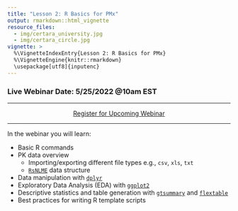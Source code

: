 ```yaml
---
title: "Lesson 2: R Basics for PMx"
output: rmarkdown::html_vignette
resource_files:
  - img/certara_university.jpg
  - img/certara_circle.jpg
vignette: >
  %\VignetteIndexEntry{Lesson 2: R Basics for PMx}
  %\VignetteEngine{knitr::rmarkdown}
  \usepackage[utf8]{inputenc}
---
```


### Live Webinar Date: 5/25/2022 @10am EST

---

<center>
<a class = "registration-button" href="https://certara.zoom.us/webinar/register/WN_7dxvlrtfQ1SOv_pJn8kOZg" target="_blank">Register for Upcoming Webinar</a>
</center>

---


In the webinar you will learn:

* Basic R commands
* PK data overview
    * Importing/exporting different file types e.g., `csv`, `xls`, `txt`
    * [`RsNLME`](https://certara.github.io/R-RsNLME/) data structure
* Data manipulation with [`dplyr`](https://dplyr.tidyverse.org/)
* Exploratory Data Analysis (EDA) with [`ggplot2`](https://ggplot2.tidyverse.org/)
* Descriptive statistics and table generation with [`gtsummary`](https://www.danieldsjoberg.com/gtsummary/) and [`flextable`](https://davidgohel.github.io/flextable/)
* Best practices for writing R template scripts

